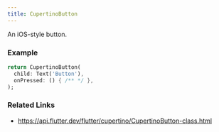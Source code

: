 ```yaml
---
title: CupertinoButton
---
```


An iOS-style button.

### Example

```dart liveslice=CupertinoButton
return CupertinoButton(
  child: Text('Button'),
  onPressed: () { /** */ },
);
```

### Related Links
- https://api.flutter.dev/flutter/cupertino/CupertinoButton-class.html
